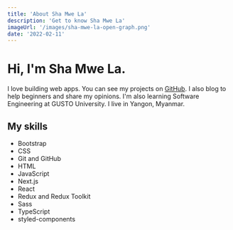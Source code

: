 ```yaml
---
title: 'About Sha Mwe La'
description: 'Get to know Sha Mwe La'
imageUrl: '/images/sha-mwe-la-open-graph.png'
date: '2022-02-11'
---
```


# Hi, I'm Sha Mwe La.

<ShaMweLaImage />

I love building web apps. You can see my projects on [GitHub](https://github.com/shamwela). I also blog to help beginners and share my opinions. I'm also learning Software Engineering at GUSTO University. I live in Yangon, Myanmar.

## My skills

- Bootstrap
- CSS
- Git and GitHub
- HTML
- JavaScript
- Next.js
- React
- Redux and Redux Toolkit
- Sass
- TypeScript
- styled-components

